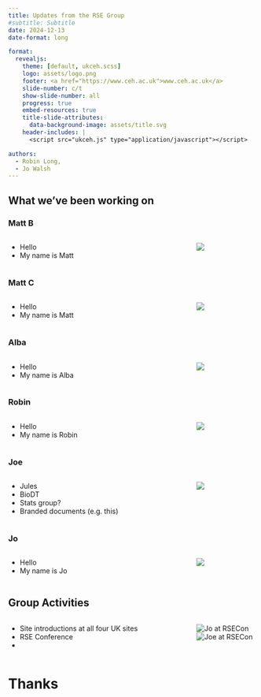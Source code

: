 ```yaml
---
title: Updates from the RSE Group
#subtitle: Subtitle
date: 2024-12-13
date-format: long

format:
  revealjs:
    theme: [default, ukceh.scss]
    logo: assets/logo.png
    footer: <a href="https://www.ceh.ac.uk">www.ceh.ac.uk</a>
    slide-number: c/t
    show-slide-number: all
    progress: true
    embed-resources: true
    title-slide-attributes:
      data-background-image: assets/title.svg
    header-includes: |
      <script src="ukceh.js" type="application/javascript"></script>

authors:
  - Robin Long,
  - Jo Walsh
---
```


## What we've been working on

:::::{.panel-tabset}

### Matt B
::::{.columns}
:::{.column width=75%}
- Hello
- My name is Matt
:::
:::{.column width=25%}
![](assets/mattb.jpeg)
:::
::::

### Matt C
::::{.columns}
:::{.column width=75%}
- Hello
- My name is Matt
:::
:::{.column width=25%}
![](assets/mattc.jpeg)
:::
::::

### Alba
::::{.columns}
:::{.column width=75%}
- Hello
- My name is Alba
:::
:::{.column width=25%}
![](assets/alba.jpeg)
:::
::::

### Robin
::::{.columns}
:::{.column width=75%}
- Hello
- My name is Robin
:::
:::{.column width=25%}
![](assets/robin.jpeg)
:::
::::

### Joe
::::{.columns}
:::{.column width=75%}
- Jules
- BioDT
- Stats group?
- Branded documents (e.g. this)
:::
:::{.column width=25%}
![](assets/joe.jpeg)
:::
::::

### Jo
::::{.columns}
:::{.column width=75%}
- Hello
- My name is Jo
:::
:::{.column width=25%}
![](assets/jo.jpeg)
:::
::::

:::::


## Group Activities


::::{.columns}
:::{.column width=75%}
- Site introductions at all four UK sites
- RSE Conference
-
:::
:::{.column width=25%}
![Jo at RSECon](assets/jw_rsecon24.jpg)
![Joe at RSECon](assets/jmr_rsecon24.jpg)
:::
::::

# Thanks { .no-logo .no-footer .closing-slide .center background-image="assets/closing.svg"}

